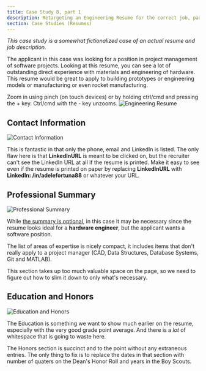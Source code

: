 ```yaml
---
title: Case Study B, part 1
description: Retargeting an Engineering Resume for the correct job, part 1
section: Case Studies (Resumes)
---
```


*This case study is a somewhat fictionalized case of an actual resume and job description.*

The applicant in this case was looking for a position in project management of software projects. Looking at this resume, you can see a lot of outstanding direct experience with materials and engineering of hardware. This resume would be great to apply to building prototypes or engineering models or manufacturing or even rocket manufacturing. 

Zoom in using pinch (on touch devices) or by holding ctrl/cmd and pressing the + key. Ctrl/cmd with the - key unzooms.
![Engineering Resume](/assets/resumes/eng1/eng-resume.jpg)

## Contact Information

![Contact Information](/assets/resumes/eng1/eng-contact-info.jpg)

This is fantastic in that only the phone, email and LinkedIn is listed. The only flaw here is that **LinkedInURL** is meant to be clicked on, but the recruiter can't see the LinkedIn URL at all if the resume is printed. Make it easy to see even if the resume is printed on paper by replacing **LinkedInURL** with **LinkedIn: /in/adelefortuna88** or whatever your URL.

## Professional Summary

![Professional Summary](/assets/resumes/eng1/eng-summary.jpg)

While [the summary is optional](/en/resume/tips/goal-is-optional), in this case it may be necessary since the resume looks ideal for a **hardware engineer**, but the applicant wants a software position. 

The list of areas of expertise is nicely compact, it includes items that don't really apply to a project manager (CAD, Data Structures, Database Systems, Git and MATLAB). 

This section takes up too much valuable space on the page, so we need to figure out how to slim it down to only what's necessary.

## Education and Honors

![Education and Honors](/assets/resumes/eng1/eng-education-honors.jpg)

The Education is something we want to show much earlier on the resume, especially with the very good grade point average. And there is a *lot* of whitespace that is going to waste here.

The Honors section is succinct and to the point without any extraneous entries. The only thing to fix is to replace the dates in that section with number of quaters on the Dean's Honor Roll and years in the Boy Scouts.